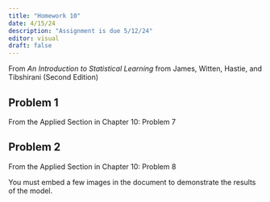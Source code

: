 ```yaml
---
title: "Homework 10"
date: 4/15/24
description: "Assignment is due 5/12/24"
editor: visual
draft: false
---
```


From *An Introduction to Statistical Learning* from James, Witten, Hastie, and Tibshirani (Second Edition)

## Problem 1

From the Applied Section in Chapter 10: Problem 7

## Problem 2

From the Applied Section in Chapter 10: Problem 8

You must embed a few images in the document to demonstrate the results of the model.
